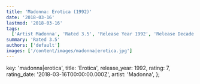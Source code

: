 ```yaml
---
title: 'Madonna: Erotica (1992)'
date: '2018-03-16'
lastmod: '2018-03-16'
tags:
  ['Artist Madonna', 'Rated 3.5', 'Release Year 1992', 'Release Decade 1990']
summary: 'Rated 3.5'
authors: ['default']
images: ['/content/images/madonna|erotica.jpg']
---
```


  key: 'madonna|erotica',
  title: 'Erotica',
  release_year: 1992,
  rating: 7,
  rating_date: '2018-03-16T00:00:00.000Z',
  artist: 'Madonna',
};

<MusicRating data={data} />
